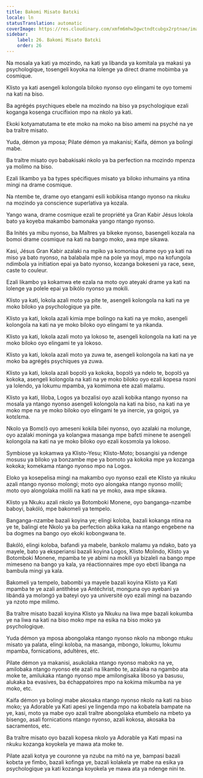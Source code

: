 ```yaml
---
title: Bakomi Misato Batɛki
locale: ln
statusTranslation: automatic
coverImage: https://res.cloudinary.com/xmfm6mhw3gwctndtcubgx2rptnae/image/upload/v1741354419/small_cover_la_gran_rebelion_28716e29d2.webp
sidebar:
    label: 26. Bakomi Misato Batɛki
    order: 26
---
```

Na mosala ya kati ya mozindo, na kati ya libanda ya komitala ya makasi ya psychologique, tosengeli koyoka na lolenge ya direct drame mobimba ya cosmique.

Klisto ya kati asengeli kolongola biloko nyonso oyo elingami te oyo tomemi na kati na biso.

Ba agrégés psychiques ebele na mozindo na biso ya psychologique ezali koganga kosenga crucifixion mpo na nkolo ya kati.

Ekoki kotyamatutama te ete moko na moko na biso amemi na psyché na ye ba traître misato.

Yuda, démon ya mposa; Pilate démon ya makanisi; Kaifa, démon ya bolingi mabe.

Ba traître misato oyo babakisaki nkolo ya ba perfection na mozindo mpenza ya molimo na biso.

Ezali likambo ya ba types spécifiques misato ya biloko inhumains ya ntina mingi na drame cosmique.

Na ntembe te, drame oyo etangami esili kobikisa ntango nyonso na nkuku na mozindo ya conscience superlativa ya kozala.

Yango wana, drame cosmique ezali te propriété ya Gran Kabir Jésus lokola bato ya koyeba makambo bamonaka yango ntango nyonso.

Ba Inités ya mibu nyonso, ba Maîtres ya bikeke nyonso, basengeli kozala na bomoi drame cosmique na kati na bango moko, awa mpe sikawa.

Kasi, Jésus Gran Kabir azalaki na mpiko ya komonisa drame oyo ya kati na miso ya bato nyonso, na balabala mpe na pole ya moyi, mpo na kofungola ndimbola ya initiation epai ya bato nyonso, kozanga bokeseni ya race, sexe, caste to couleur.

Ezali likambo ya kokamwa ete ezala na moto oyo ateyaki drame ya kati na lolenge ya polele epai ya bikólo nyonso ya mokili.

Klisto ya kati, lokola azali moto ya pite te, asengeli kolongola na kati na ye moko biloko ya psychologique ya pite.

Klisto ya kati, lokola azali kimia mpe bolingo na kati na ye moko, asengeli kolongola na kati na ye moko biloko oyo elingami te ya nkanda.

Klisto ya kati, lokola azali moto ya lokoso te, asengeli kolongola na kati na ye moko biloko oyo elingami te ya lokoso.

Klisto ya kati, lokola azali moto ya zuwa te, asengeli kolongola na kati na ye moko ba agrégés psychiques ya zuwa.

Klisto ya kati, lokola azali bopɔlɔ́ ya kokoka, bopɔlɔ́ ya ndelo te, bopɔlɔ́ ya kokoka, asengeli kolongola na kati na ye moko biloko oyo ezali kopesa nsɔni ya lolendo, ya lokumu mpamba, ya komimona ete azali malamu.

Klisto ya kati, liloba, Logos ya bozalisi oyo azali kobika ntango nyonso na mosala ya ntango nyonso asengeli kolongola na kati na biso, na kati na ye moko mpe na ye moko biloko oyo elingami te ya inercie, ya goigoi, ya kotɛlɛma.

Nkolo ya Bomɛlɔ́ oyo ameseni kokila bilei nyonso, oyo azalaki na molunge, oyo azalaki moninga ya kolangwa masanga mpe bafɛti minene te asengeli kolongola na kati na ye moko biloko oyo ezali kosɔmɔla ya lokoso.

Symbiose ya kokamwa ya Klisto-Yesu; Klisto-Moto; bosangisi ya ndenge mosusu ya biloko ya bonzambe mpe ya bomoto ya kokoka mpe ya kozanga kokoka; komekama ntango nyonso mpo na Logos.

Eloko ya kosepelisa mingi na makambo oyo nyonso ezali ete Klisto ya nkuku azali ntango nyonso molongi; moto oyo alongaka ntango nyonso molili; moto oyo alongolaka molili na kati na ye moko, awa mpe sikawa.

Klisto ya Nkuku azali nkolo ya Botomboki Monene, oyo banganga-nzambe baboyi, bakóló, mpe bakomeli ya tempelo.

Banganga-nzambe bazali koyina ye; elingi koloba, bazali kokanga ntina na ye te, balingi ete Nkolo ya ba perfection abika kaka na ntango engebene na ba dogmes na bango oyo ekoki kobongwana te.

Bakóló, elingi koloba, bafandi ya mabele, bankolo malamu ya ndako, bato ya mayele, bato ya eksperiansi bazali koyina Logos, Klisto Molindo, Klisto ya Botomboki Monene, mpamba te ye abimi na mokili ya bizaleli na bango mpe mimeseno na bango ya kala, ya réactionnaires mpe oyo ebɛti libanga na bambula mingi ya kala.

Bakomeli ya tempelo, babombi ya mayele bazali koyina Klisto ya Kati mpamba te ye azali antithèse ya Antéchrist, monguna oyo ayebani ya libándá ya molɔngɔ́ ya bateyi oyo ya université oyo ezali mingi na bazando ya nzoto mpe milimo.

Ba traître misato bazali koyina Klisto ya Nkuku na liwa mpe bazali kokumba ye na liwa na kati na biso moko mpe na esika na biso moko ya psychologique.

Yuda démon ya mposa abongolaka ntango nyonso nkolo na mbongo ntuku misato ya palata, elingi koloba, na masanga, mbongo, lokumu, lokumu mpamba, fornications, adultères, etc.

Pilate démon ya makanisi, asukolaka ntango nyonso mabɔkɔ na ye, amilobaka ntango nyonso ete azali na likambo te, azalaka na ngambo ata moke te, amilukaka ntango nyonso mpe amilongisaka liboso ya basusu, alukaka ba evasives, ba échappatoires mpo na kokima mikumba na ye moko, etc.

Kaifa démon ya bolingi mabe akosaka ntango nyonso nkolo na kati na biso moko; ya Adorable ya Kati apesi ye lingenda mpo na kobatela bampate na ye, kasi, moto ya mabe oyo azali traître abongolaka etumbelo na mbeto ya bisengo, asali fornications ntango nyonso, azali kokosa, akosaka ba sacramentos, etc.

Ba traître misato oyo bazali kopesa nkolo ya Adorable ya Kati mpasi na nkuku kozanga koyokela ye mawa ata moke te.

Pilate azali kotya ye couronne ya nzubɛ na mitó na ye, bampasi bazali kobɛta ye fimbo, bazali kofinga ye, bazali kolakela ye mabe na esika ya psychologique ya kati kozanga koyokela ye mawa ata ya ndenge nini te.


